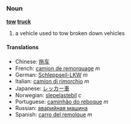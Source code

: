 ===Noun===
'''[[tow]] [[truck]]'''

# a vehicle used to tow broken down vehicles

====Translations====
*Chinese: [[拖车]]
*French: [[camion de remorquage]] ''m''
*German: [[Schleppseil-LKW]] ''m''
*Italian: [[camion di rimorchio]] ''m''
*Japanese: [[レッカー車]]
*Norwegian: [[slepelastebil]] ''c''
*Portuguese: [[caminhão do reboque]] ''m''
*Russian: [[аварийная машина]]
*Spanish: [[carro del remolque]] ''m''